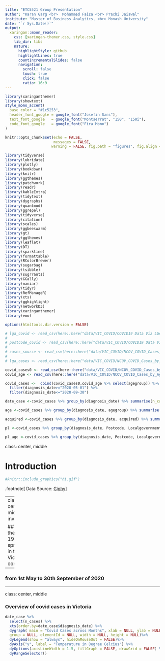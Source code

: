 ```yaml
---
title: "ETC5521 Group Presentation"
author: "Karan Garg <br>  Mohammed Faiza <br> Prachi Jaiswal"
institute: "Master of Business Analytics, <br> Monash University"
date: "`r Sys.Date()`"
output:
  xaringan::moon_reader:
    css: [xaringan-themer.css, style.css]
    lib_dir: libs
    nature:
      highlightStyle: github
      highlightLines: true
      countIncrementalSlides: false
      navigation:
        scroll: false 
        touch: true
        click: false
        ratio: 16:9
---
```



```r
library(xaringanthemer)
library(showtext)
style_mono_accent(
  base_color = "#1c5253",
  header_font_google = google_font("Josefin Sans"),
  text_font_google   = google_font("Montserrat", "150", "150i"),
  code_font_google   = google_font("Fira Mono")
)
```


```r
knitr::opts_chunk$set(echo = FALSE, 
                      messages = FALSE, 
                     warning = FALSE, fig.path = "figures", fig.align ="center")

library(tidyverse) 
library(lubridate)
library(plotly)
library(bookdown)
library(knitr)
library(ggthemes)
library(patchwork)
library(readr)
library(kableExtra)
library(tidytext)
library(dygraphs)
library(quantmod)
library(ggrepel)
library(tidyverse)
library(citation)
library(scales)
library(ggbeeswarm)
library(gt)
library(ggthemes)
library(leaflet)
library(DT)
library(sparkline)
library(formattable)
library(RColorBrewer)
library(sugarbag)
library(tsibble)
library(sugrrants)
library(GGally)
library(naniar)
library(tidyr)
library(RefManageR)
library(xts)
library(gghighlight)
library(networkD3)
library(xaringanthemer)
library(emo)

options(htmltools.dir.version = FALSE)

```

```r

# lga_covid <- read_csv(here::here("data/VIC_COVID/COVID19 Data Viz LGA Data - lga.csv"))
# 
# postcode_covid <- read_csv(here::here("data/VIC_COVID/COVID19 Data Viz Postcode data - postcode.csv"))
# 
# cases_source <- read_csv(here::here("data/VIC_COVID/NCOV_COVID_Cases_by_Source_20211023.csv"))
# 
# lga_cases <- read_csv(here::here("data/VIC_COVID/NCOV_COVID_Cases_by_LGA_20211023.csv"))

covid_cases0 <- read_csv(here::here("data/VIC_COVID/NCOV_COVID_Cases_by_LGA_Source_20211023.csv")) %>% mutate(diagnosis_date=ymd(diagnosis_date)) %>% arrange(diagnosis_date)
covid_age <- read_csv(here::here("data/VIC_COVID/NCOV_COVID_Cases_by_Age_Group_20211023.csv"))%>% mutate(diagnosis_date=ymd(diagnosis_date)) %>% arrange(diagnosis_date) 

covid_cases <-  cbind(covid_cases0,covid_age %>% select(agegroup)) %>% 
  filter(diagnosis_date>="2020-05-01") %>% 
  filter(diagnosis_date<="2020-09-30")

date_case <-covid_cases %>% group_by(diagnosis_date) %>% summarise(n_cases = n()) %>% ungroup() %>% as_tsibble()

age <-covid_cases %>% group_by(diagnosis_date, agegroup) %>% summarise(n_cases = n())%>% ungroup()

acquired <-covid_cases %>% group_by(diagnosis_date, acquired) %>% summarise(n_cases = n())%>% ungroup()

pl <-covid_cases %>% group_by(diagnosis_date, Postcode, Localgovernmentarea) %>% summarise(n_cases = n())%>% ungroup()

pl_age <-covid_cases %>% group_by(diagnosis_date, Postcode, Localgovernmentarea, agegroup) %>% summarise(n_cases = n())%>% ungroup()

```


class: center, middle

# Introduction

```r
#knitr::include_graphics("hi.gif")
```
.footnote[
 Data Source: [Giphy](https://www.google.com/url?sa=i&url=https%3A%2F%2Fgiphy.com%2Fexplore%2Fhiiiii&psig=AOvVaw2Lm0h_EsjtoDP_NIV8X5pI&ust=1634298879350000&source=images&cd=vfe&ved=0CAsQjRxqFwoTCNjAyNjsyfMCFQAAAAAdAAAAABAE)]
 
 
---
class: center, middle, inverse

## How are the COVID-19 cases spreading in the Victorian community? 

--

### from 1st May to 30th September of 2020

---
class: center, middle

### Overview of covid cases in Victoria

```r
date_case %>% 
  select(n_cases) %>% 
  xts(order.by=date_case$diagnosis_date) %>% 
  dygraph( main = "Covid Cases across Months", xlab = NULL, ylab = NULL, periodicity = NULL,
  group = NULL, elementId = NULL, width = NULL, height = NULL)%>% 
  dyLegend(show = "always", hideOnMouseOut = FALSE)%>%
  dyAxis("y", label = "Temperature in Degree Celcius") %>%
  dyOptions(axisLineWidth = 1.5, fillGraph = FALSE, drawGrid = FALSE) %>% 
  dyRangeSelector()
```
